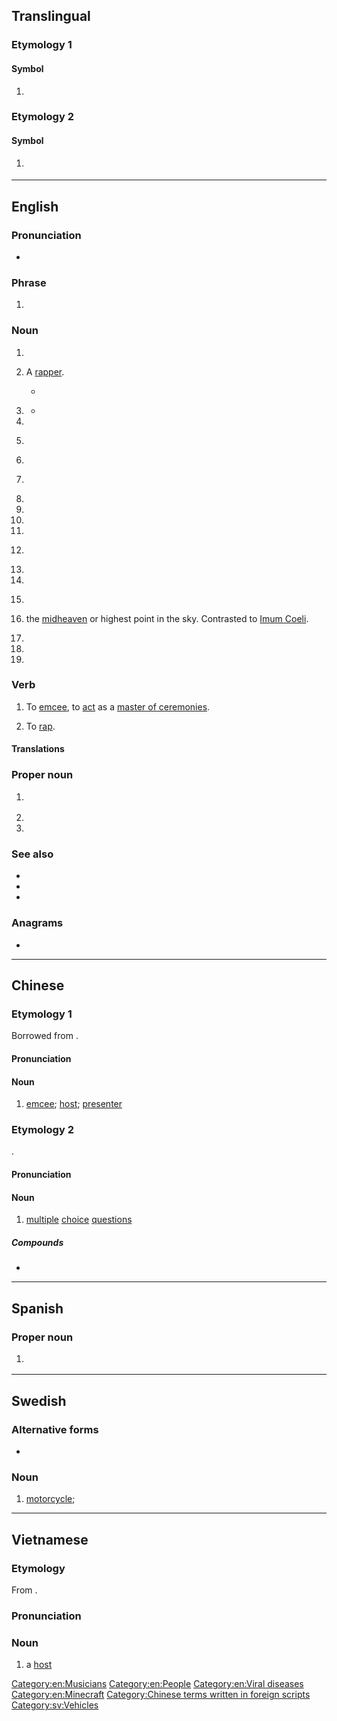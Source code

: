 {{also|mc|Mc|mC|Mc-|.mc|M/C}}
==Translingual==

===Etymology 1===

====Symbol====
{{mul-symbol}}

# {{SI-unit-abb|mega|coulomb|[[electric charge]]}}

===Etymology 2===

====Symbol====
{{mul-symbol}}

# {{ISO 3166|1|2|Monaco}}
#: {{syn|mul|MCO|qq1={{w|ISO 3166-1 alpha-3|alpha-3}}}}

{{c|mul|Monaco}}

----

==English==

===Pronunciation===
* {{audio|en|En-au-MC.ogg|Audio (AU)}}

===Phrase===
{{en-phrase}}

# {{lb|en|texting}} {{initialism of|en|Merry Christmas}}

===Noun===
{{en-noun|~|s|MC's}}

# {{initialism of|en|master of ceremonies}}
# {{lb|en|music|slang}} A [[rapper]].
#* {{quote-song|en|year=1999|artist={{w|Beastie Boys}}|album=Hello Nasty|title=Three MC’s and One DJ|passage=Three '''MC's''' and one DJ / We be getting down with no delay}}
# {{lb|en|knitting}} {{initialism of|en|[[main]] [[colour]]}}
#* {{quote-book|en|year=2011|author=Kristi Porter|title=Knitting Patterns For Dummies|page=91|passage=With '''MC''', knit a row, purl a row.}}
# {{init of|en|medical center}}
# {{lb|en|textiles}} {{initialism of|en|[[matching]] [[colour]]}}
# {{lb|en|computing}} {{initialism of|en|[[movie]] [[clip]]}}
# {{initialism of|en|methylene chloride}} {{gloss|dichloromethane}}
# {{initialism of|en|[[motorcycle]] [[club]]}}
# {{initialism of|en|[[mail]] [[code]]}} <!--what is a mail code?-->
# {{initialism of|en|[[main]] [[character]]}}
# {{init of|en|[[military]] [[cross]]}}
# {{lb|en|medicine|pathology}} {{init of|en|[[molluscum contagiosum]]}}
# {{init of|en|[[member]] of [[congress]]}}
# {{init of|en|[[medical]] [[college]]}}
# {{lb|en|astronomy}} {{initialism of|en|Mars-crosser}}
# {{lb|en|astrology}} {{init of|en|[[medium]] [[coeli]]|dot=,}} the [[midheaven]] or highest point in the sky. Contrasted to [[Imum Coeli]].
# {{initialism of|en|male circumcision}}
# {{initialism of|en|medical certificate}}
# {{initialism of|en|Minecraft}}

===Verb===
{{en-verb}}

# To [[emcee]], to [[act]] as a [[master of ceremonies]].
# {{lb|en|music}} To [[rap]].

====Translations====
{{trans-see|emcee}}
{{trans-see|rap}}

===Proper noun===
{{en-proper noun}}

# {{lb|en|video games|informal}} {{initialism of|en|{{w|Minecraft}}}}
# {{init of|en|[[Marine Corps]]}}
# {{abbr of|en|{{w|Mastercard}}}}

===See also===
* {{l|en|Mc}}
* {{l|en|mc}}
* {{l|en|Mac}}

===Anagrams===
* {{anagrams|en|a=cm|CM|cM}}

[[Category:en:Musicians]]
[[Category:en:People]]
[[Category:en:Viral diseases]]
[[Category:en:Minecraft]]

----

==Chinese==

===Etymology 1===
Borrowed from {{bor|yue|en|MC}} {{gl|em}}.

====Pronunciation====
{{zh-pron
|c=em1 si1
|cat=n
}}

====Noun====
{{head|zh|noun}}

# {{lb|zh|Hong Kong}} [[emcee]]; [[host]]; [[presenter]]

===Etymology 2===
{{initialism|yue|[[multiple]] [[choice]]}}.

====Pronunciation====
{{zh-pron
|c=em1 si1
|cat=n
}}

====Noun====
{{head|zh|noun}}

# {{lb|zh|Hong Kong|school slang}} [[multiple]] [[choice]] [[question]]s

=====Compounds=====
* {{zh-l|MC紙}}

[[Category:Chinese terms written in foreign scripts]]

----

==Spanish==

===Proper noun===
{{head|es|proper noun}}

# {{abbreviation of|es|[[Michoacán]]|nodot=1}} {{gloss|Mexican state}}

----

==Swedish==

===Alternative forms===
* {{l|sv|mc}}

===Noun===
{{head|sv|noun|g=c}}

# [[motorcycle]]; {{abbreviation of|sv|motorcykel}}

[[Category:sv:Vehicles]]

----

==Vietnamese==

===Etymology===
From {{bor|vi|en|MC|pos=master of ceremonies}}.

===Pronunciation===
{{vi-pron|em xi}}

===Noun===
{{vi-noun}}

# {{lb|vi|television}} a [[host]]
#:{{syn|vi|[[người]] [[dẫn]] ([[chương trình]])}}

{{top|vi|Occupations}}